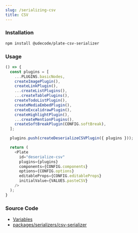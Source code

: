 ```yaml
---
slug: /serializing-csv
title: CSV
---
```


### Installation

```bash npm2yarn
npm install @udecode/plate-csv-serializer
```

### Usage

```ts live
() => {
  const plugins = [
    ...PLUGINS.basicNodes,
    createImagePlugin(),
    createLinkPlugin(),
    ...createListPlugins(),
    ...createTablePlugins(),
    createTodoListPlugin(),
    createMediaEmbedPlugin(),
    createExcalidrawPlugin(),
    createHighlightPlugin(),
    ...createMentionPlugins(),
    createSoftBreakPlugin(CONFIG.softBreak),
  ];

  plugins.push(createDeserializeCSVPlugin({ plugins }));

  return (
    <Plate
      id="deserialize-csv"
      plugins={plugins}
      components={CONFIG.components}
      options={CONFIG.options}
      editableProps={CONFIG.editableProps}
      initialValue={VALUES.pasteCSV}
    />
  );
}
```

### Source Code

- [Variables](https://github.com/udecode/plate/blob/main/docs/src/live/live.tsx)
- [packages/serializers/csv-serializer](https://github.com/udecode/plate/tree/main/packages/serializers/csv-serializer/src)
